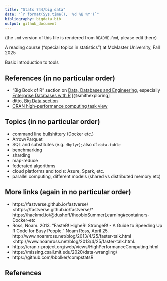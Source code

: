 ```yaml
---
title: "Stats 744/big data"
date: "`r format(Sys.time(), '%d %B %Y')`"
bibliography: bigdata.bib
output: github_document
---
```


(the `.md` version of this file is rendered from `README.Rmd`, please edit there)

A reading course ("special topics in statistics") at McMaster University, Fall 2025

Basic introduction to tools 

## References (in no particular order)

* "Big Book of R" section on [Data, Databases and Engineering](https://www.bigbookofr.com/chapters/data%20databases%20and%20engineering), especially [Enterprise Databases with R](https://smithjd.github.io/sql-pet/) [@smithexploring]
* ditto, [Big Data section](https://www.bigbookofr.com/chapters/big%20data)
* [CRAN high-performance computing task view](https://cran.r-project.org/web/views/HighPerformanceComputing.html)

## Topics (in no particular order)

* command line bullshittery (Docker etc.)
* Arrow/Parquet
* SQL and substitutes (e.g. `dbplyr`); also cf `data.table`
* benchmarking
* sharding
* map-reduce
* federated algorithms
* cloud platforms and tools: Azure, Spark, etc.
* parallel computing, different models (shared vs distributed memory etc)

## More links (again in no particular order)


* https://fastverse.github.io/fastverse/ <https://fastverse.github.io/fastverse/* https://hackmd.io/@dushoff/theobioSummerLearning#containers-Docker-etc
* Ross, Noam. 2013. “FasteR! HigheR! StrongeR! - A Guide to Speeding Up R Code for Busy People.” Noam Ross, April 25.  http://www.noamross.net/blog/2013/4/25/faster-talk.html <http://www.noamross.net/blog/2013/4/25/faster-talk.html.
* https://cran.r-project.org/web/views/HighPerformanceComputing.html
* https://missing.csail.mit.edu/2020/data-wrangling/
* https://github.com/bbolker/compstatsR

## References
